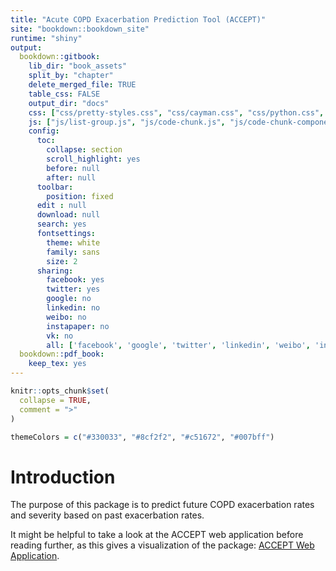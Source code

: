 ```yaml
---
title: "Acute COPD Exacerbation Prediction Tool (ACCEPT)"
site: "bookdown::bookdown_site"
runtime: "shiny"
output:
  bookdown::gitbook:
    lib_dir: "book_assets"
    split_by: "chapter"
    delete_merged_file: TRUE
    table_css: FALSE
    output_dir: "docs"
    css: ["css/pretty-styles.css", "css/cayman.css", "css/python.css", "css/shadow.css", "highlightjs/styles/default.css", "index.html"]
    js: ["js/list-group.js", "js/code-chunk.js", "js/code-chunk-component.js", "js/highlight.js"]
    config:
      toc:
        collapse: section
        scroll_highlight: yes
        before: null
        after: null
      toolbar:
        position: fixed
      edit : null
      download: null
      search: yes
      fontsettings:
        theme: white
        family: sans
        size: 2
      sharing:
        facebook: yes
        twitter: yes
        google: no
        linkedin: no
        weibo: no
        instapaper: no
        vk: no
        all: ['facebook', 'google', 'twitter', 'linkedin', 'weibo', 'instapaper']
  bookdown::pdf_book:
    keep_tex: yes
---
```


```r
knitr::opts_chunk$set(
  collapse = TRUE,
  comment = ">"
)
```

```r
themeColors = c("#330033", "#8cf2f2", "#c51672", "#007bff")
```
# Introduction {#introduction}

The purpose of this package is to predict future COPD exacerbation rates and severity based on past exacerbation rates.

It might be helpful to take a look at the ACCEPT web application before reading further, as this gives a visualization of the package: [ACCEPT Web Application](#webapp).

